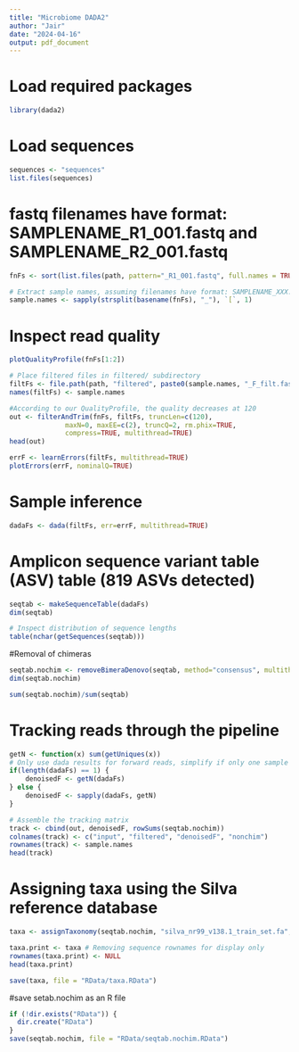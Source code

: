 ```yaml
---
title: "Microbiome DADA2"
author: "Jair"
date: "2024-04-16"
output: pdf_document
---
```


# Load required packages
```r
library(dada2)
```

# Load sequences
```r
sequences <- "sequences"
list.files(sequences)
```

# fastq filenames have format: SAMPLENAME_R1_001.fastq and SAMPLENAME_R2_001.fastq
```r

fnFs <- sort(list.files(path, pattern="_R1_001.fastq", full.names = TRUE))

# Extract sample names, assuming filenames have format: SAMPLENAME_XXX.fastq
sample.names <- sapply(strsplit(basename(fnFs), "_"), `[`, 1)
```

# Inspect read quality
```r
plotQualityProfile(fnFs[1:2])
```

```r
# Place filtered files in filtered/ subdirectory
filtFs <- file.path(path, "filtered", paste0(sample.names, "_F_filt.fastq.gz"))
names(filtFs) <- sample.names

#According to our QualityProfile, the quality decreases at 120
out <- filterAndTrim(fnFs, filtFs, truncLen=c(120),
              maxN=0, maxEE=c(2), truncQ=2, rm.phix=TRUE,
              compress=TRUE, multithread=TRUE)
head(out)
```

```r
errF <- learnErrors(filtFs, multithread=TRUE)
plotErrors(errF, nominalQ=TRUE)
```

# Sample inference
```r
dadaFs <- dada(filtFs, err=errF, multithread=TRUE)
```

# Amplicon sequence variant table (ASV) table (819 ASVs detected)
```r
seqtab <- makeSequenceTable(dadaFs)
dim(seqtab)
```


```r
# Inspect distribution of sequence lengths
table(nchar(getSequences(seqtab)))
```

#Removal of chimeras
```r
seqtab.nochim <- removeBimeraDenovo(seqtab, method="consensus", multithread=TRUE, verbose=TRUE)
dim(seqtab.nochim)
```



```r
sum(seqtab.nochim)/sum(seqtab)
```

# Tracking reads through the pipeline
```r
getN <- function(x) sum(getUniques(x))
# Only use dada results for forward reads, simplify if only one sample
if(length(dadaFs) == 1) {
    denoisedF <- getN(dadaFs)
} else {
    denoisedF <- sapply(dadaFs, getN)
}

# Assemble the tracking matrix
track <- cbind(out, denoisedF, rowSums(seqtab.nochim))
colnames(track) <- c("input", "filtered", "denoisedF", "nonchim")
rownames(track) <- sample.names
head(track)
```
# Assigning taxa using the Silva reference database
```r
taxa <- assignTaxonomy(seqtab.nochim, "silva_nr99_v138.1_train_set.fa", multithread=TRUE)
```

```r
taxa.print <- taxa # Removing sequence rownames for display only
rownames(taxa.print) <- NULL
head(taxa.print)
```

```r
save(taxa, file = "RData/taxa.RData")
```

#save setab.nochim as an R file
```r
if (!dir.exists("RData")) {
  dir.create("RData")
}
save(seqtab.nochim, file = "RData/seqtab.nochim.RData")

```

